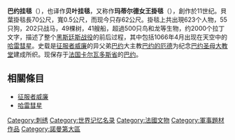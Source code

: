 {{Multiple issues|
{{Unreferenced|time=2020-03-08T11:13:49+00:00}}
{{Expand language|1=fr|time=2020-11-18T23:24:21+00:00}}
}}
'''巴约挂毯'''（{{lang-fr|Tapisserie de Bayeux}}），也译作'''贝叶挂毯'''，又称作'''玛蒂尔德女王掛毯'''（{{lang-fr|tapisserie de la reine Mathilde}}），創作於11世纪。貝葉掛毯長70公尺，寬0.5公尺，而现今只存62公尺。掛毯上共出現623个人物，55只狗，202只战马，49棵树，41艘船，超過500只鸟和龙等生物，约2000个拉丁文字，描述了整个[[黑斯廷斯战役|黑斯廷斯战役]]的前后过程，其中包括1066年4月出现在天空中的[[哈雷彗星|哈雷彗星]]。史载是[[征服者威廉|征服者威廉]]的异父弟[[巴约|巴约]]大主教[[巴约的厄德|巴约的厄德]]为纪念[[巴约圣母大教堂|巴约圣母大教堂]]建成所织。现保存于[[法国|法国]][[卡尔瓦多斯省|卡尔瓦多斯省]]的[[巴约|巴约]]。

{{Wide image|Tapisserie de Bayeux 31109.jpg|15000px|巴约挂毯}}

== 相關條目 ==
*[[征服者威廉|征服者威廉]]
*[[哈雷彗星|哈雷彗星]]

{{掛毯}}
{{Authority control}}
{{軍事小作品}}
{{藝術小作品}}

[[Category:刺绣|Category:刺绣]]
[[Category:世界记忆名录|Category:世界记忆名录]]
[[Category:法國文物|Category:法國文物]]
[[Category:軍事題材作品|Category:軍事題材作品]]
[[Category:諾曼第大區|Category:諾曼第大區]]
